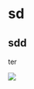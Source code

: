 # sd

## sdd

ter

![](http://localhost:5001/activities/images/image-31ce7c7b-18ae-4647-a2ea-0fea21c9e09f1706103777680download.jpeg)
